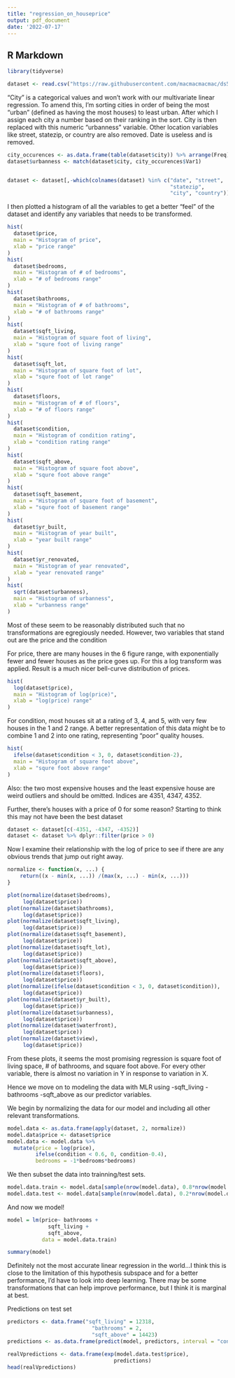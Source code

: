 ```yaml
---
title: "regression_on_houseprice"
output: pdf_document
date: '2022-07-17'
---
```



## R Markdown

```r
library(tidyverse)
```

```r
dataset <- read.csv("https://raw.githubusercontent.com/macmacmacmac/ds501_casestudy/main/data.csv") %>% na.omit
```



"City" is a categorical values and won't work with our multivariate linear
regression. To amend this, I'm sorting cities in order of being the most "urban"
(defined as having the most houses) to least urban. After which I assign each
city a number based on their ranking in the sort. City is then replaced with
this numeric "urbanness" variable. Other location variables like street,
statezip, or country are also removed. Date is useless and is removed.
```r
city_occurences <- as.data.frame(table(dataset$city)) %>% arrange(Freq)
dataset$urbanness <- match(dataset$city, city_occurences$Var1)


dataset <- dataset[,-which(colnames(dataset) %in% c("date", "street", 
                                                    "statezip", 
                                                    "city", "country"))]
```


I then plotted a histogram of all the variables to get a better "feel" of the 
dataset and identify any variables that needs to be transformed.
```r
hist(
  dataset$price,
  main = "Histogram of price",
  xlab = "price range"
)
hist(
  dataset$bedrooms,
  main = "Histogram of # of bedrooms",
  xlab = "# of bedrooms range"
)
hist(
  dataset$bathrooms,
  main = "Histogram of # of bathrooms",
  xlab = "# of bathrooms range"
)
hist(
  dataset$sqft_living,
  main = "Histogram of square foot of living",
  xlab = "squre foot of living range"
)
hist(
  dataset$sqft_lot,
  main = "Histogram of square foot of lot",
  xlab = "squre foot of lot range"
)
hist(
  dataset$floors,
  main = "Histogram of # of floors",
  xlab = "# of floors range"
)
hist(
  dataset$condition,
  main = "Histogram of condition rating",
  xlab = "condition rating range"
)
hist(
  dataset$sqft_above,
  main = "Histogram of square foot above",
  xlab = "squre foot above range"
)
hist(
  dataset$sqft_basement,
  main = "Histogram of square foot of basement",
  xlab = "squre foot of basement range"
)
hist(
  dataset$yr_built,
  main = "Histogram of year built",
  xlab = "year built range"
)
hist(
  dataset$yr_renovated,
  main = "Histogram of year renovated",
  xlab = "year renovated range"
)
hist(
  sqrt(dataset$urbanness),
  main = "Histogram of urbanness",
  xlab = "urbanness range"
)
```
Most of these seem to be reasonably distributed such that no transformations are 
egregiously needed. However, two variables that stand out are the price and the
condition

For price, there are many houses in the 6 figure range, with exponentially fewer 
and fewer houses as the price goes up. For this a log transform was applied. 
Result is a much nicer bell-curve distribution of prices. 
```r
hist(
  log(dataset$price),
  main = "Histogram of log(price)",
  xlab = "log(price) range"
)
```
For condition, most houses sit at a rating of 3, 4, and 5, with very few houses 
in the 1 and 2 range. A better representation of this data might be to combine 
1 and 2 into one rating, representing "poor" quality houses.

```r
hist(
  ifelse(dataset$condition < 3, 0, dataset$condition-2),
  main = "Histogram of square foot above",
  xlab = "squre foot above range"
)
```

Also: the two most expensive houses and the least expensive house are weird 
outliers and should be omitted. Indices are 4351, 4347, 4352.

Further, there's houses with a price of 0 for some reason? Starting to think 
this may not have been the best dataset
```r
dataset <- dataset[c(-4351, -4347, -4352)]
dataset <- dataset %>% dplyr::filter(price > 0)
```

Now I examine their relationship with the log of price to see if there are any
obvious trends that jump out right away. 
```r
normalize <- function(x, ...) {
    return((x - min(x, ...)) /(max(x, ...) - min(x, ...)))
}
```

```r
plot(normalize(dataset$bedrooms), 
     log(dataset$price))
plot(normalize(dataset$bathrooms), 
     log(dataset$price))
plot(normalize(dataset$sqft_living), 
     log(dataset$price))
plot(normalize(dataset$sqft_basement), 
     log(dataset$price))
plot(normalize(dataset$sqft_lot), 
     log(dataset$price))
plot(normalize(dataset$sqft_above), 
     log(dataset$price))
plot(normalize(dataset$floors), 
     log(dataset$price))
plot(normalize(ifelse(dataset$condition < 3, 0, dataset$condition)), 
     log(dataset$price))
plot(normalize(dataset$yr_built), 
     log(dataset$price))
plot(normalize(dataset$urbanness), 
     log(dataset$price))
plot(normalize(dataset$waterfront), 
     log(dataset$price))
plot(normalize(dataset$view), 
     log(dataset$price))
```
From these plots, it seems the most promising regression is square foot of 
living space, # of bathrooms, and square foot above. For every other variable, 
there is almost no variation in Y in response to variation in X. 


Hence we move on to modeling the data with MLR using 
-sqft_living
-bathrooms
-sqft_above
as our predictor variables.

We begin by normalizing the data for our model and including all other relevant 
transformations.
```r

model.data <- as.data.frame(apply(dataset, 2, normalize))
model.data$price <- dataset$price
model.data <- model.data %>% 
  mutate(price = log(price),
         ifelse(condition < 0.6, 0, condition-0.4),
         bedrooms = -1*bedrooms*bedrooms)
```

We then subset the data into trainning/test sets. 
```r
model.data.train <- model.data[sample(nrow(model.data), 0.8*nrow(model.data)),]
model.data.test <- model.data[sample(nrow(model.data), 0.2*nrow(model.data)),]
```

And now we model!
```r
model = lm(price~ bathrooms + 
             sqft_living + 
             sqft_above,
           data = model.data.train)

summary(model)
```
Definitely not the most accurate linear regression in the world...I think this
is close to the limitation of this hypothesis subspace and for a better 
performance, I'd have to look into deep learning. There may be some 
transformations that can help improve performance, but I think it is marginal at
best.

Predictions on test set
```r
predictors <- data.frame("sqft_living" = 12318,
                           "bathrooms" = 2,
                           "sqft_above" = 14423)
predictions <- as.data.frame(predict(model, predictors, interval = "confidence"))

```

```r
realVpredictions <- data.frame(exp(model.data.test$price), 
                                  predictions)
head(realVpredictions)
```


